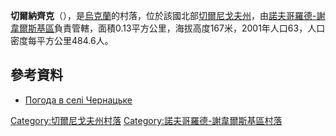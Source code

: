 {{coord|51|59|41|N|33|19|13|E|scale:100000|display=title}}

'''切爾納齊克'''（{{lang-uk|Чернацьке}}），是[[烏克蘭|烏克蘭]]的村落，位於該國北部[[切爾尼戈夫州|切爾尼戈夫州]]，由[[諾夫哥羅德-謝韋爾斯基區|諾夫哥羅德-謝韋爾斯基區]]負責管轄，面積0.13平方公里，海拔高度167米，2001年人口63，人口密度每平方公里484.6人。

==參考資料==
* [http://weather.in.ua/ua/chernigovskaja/28283 Погода в селі Чернацьке] {{Wayback|url=http://weather.in.ua/ua/chernigovskaja/28283 |date=20160305111214 }}

[[Category:切爾尼戈夫州村落|Category:切爾尼戈夫州村落]]
[[Category:諾夫哥羅德-謝韋爾斯基區村落|Category:諾夫哥羅德-謝韋爾斯基區村落]]


{{Chernihiv-geo-stub}}